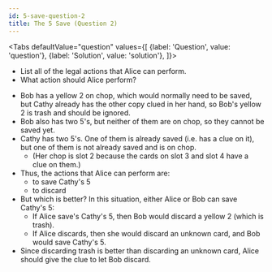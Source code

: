 ```yaml
---
id: 5-save-question-2
title: The 5 Save (Question 2)
---
```



<BeginnersGuideProgress id="5-save-question-2" />

<Tabs
  defaultValue="question"
  values={[
    {label: 'Question', value: 'question'},
    {label: 'Solution', value: 'solution'},
  ]}>
<TabItem value="question">

- List all of the legal actions that Alice can perform.
- What action should Alice perform?

</TabItem>
<TabItem value="solution">

- Bob has a yellow 2 on chop, which would normally need to be saved, but Cathy already has the other copy clued in her hand, so Bob's yellow 2 is trash and should be ignored.
- Bob also has two 5's, but neither of them are on chop, so they cannot be saved yet.
- Cathy has two 5's. One of them is already saved (i.e. has a clue on it), but one of them is not already saved and is on chop.
  - (Her chop is slot 2 because the cards on slot 3 and slot 4 have a clue on them.)
- Thus, the actions that Alice can perform are:
  - to save Cathy's 5
  - to discard
- But which is better? In this situation, either Alice or Bob can save Cathy's 5:
  - If Alice save's Cathy's 5, then Bob would discard a yellow 2 (which is trash).
  - If Alice discards, then she would discard an unknown card, and Bob would save Cathy's 5.
- Since discarding trash is better than discarding an unknown card, Alice should give the clue to let Bob discard.

</TabItem>
</Tabs>

<FiveSaveQuestion2 />
